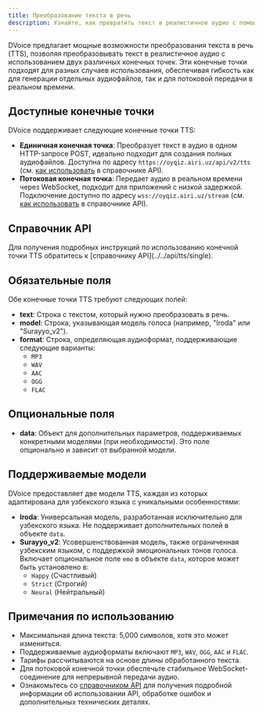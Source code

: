```yaml
---
title: Преобразование текста в речь
description: Узнайте, как превратить текст в реалистичное аудио с помощью DVoice
---
```


DVoice предлагает мощные возможности преобразования текста в речь (TTS), позволяя преобразовывать текст в реалистичное аудио с использованием двух различных конечных точек. Эти конечные точки подходят для разных случаев использования, обеспечивая гибкость как для генерации отдельных аудиофайлов, так и для потоковой передачи в реальном времени.

## Доступные конечные точки

DVoice поддерживает следующие конечные точки TTS:

- **Единичная конечная точка**: Преобразует текст в аудио в одном HTTP-запросе POST, идеально подходит для создания полных аудиофайлов. Доступна по адресу `https://oyqiz.airi.uz/api/v2/tts` (см. [как использовать](../../api/tts/single) в справочнике API).
- **Потоковая конечная точка**: Передает аудио в реальном времени через WebSocket, подходит для приложений с низкой задержкой. Подключение доступно по адресу `wss://oyqiz.airi.uz/stream` (см. [как использовать](../../api/tts/stream) в справочнике API).

## Справочник API

<Callout type="info">
  Для получения подробных инструкций по использованию конечной точки TTS
  обратитесь к [справочнику API](../../api/tts/single).
</Callout>

## Обязательные поля

Обе конечные точки TTS требуют следующих полей:

- **text**: Строка с текстом, который нужно преобразовать в речь.
- **model**: Строка, указывающая модель голоса (например, "Iroda" или "Surayyo_v2").
- **format**: Строка, определяющая аудиоформат, поддерживающие следующие варианты:
  - `MP3`
  - `WAV`
  - `AAC`
  - `OGG`
  - `FLAC`

## Опциональные поля

- **data**: Объект для дополнительных параметров, поддерживаемых конкретными моделями (при необходимости). Это поле опционально и зависит от выбранной модели.

## Поддерживаемые модели

DVoice предоставляет две модели TTS, каждая из которых адаптирована для узбекского языка с уникальными особенностями:

- **Iroda**: Универсальная модель, разработанная исключительно для узбекского языка. Не поддерживает дополнительных полей в объекте `data`.
- **Surayyo_v2**: Усовершенствованная модель, также ограниченная узбекским языком, с поддержкой эмоциональных тонов голоса. Включает опциональное поле `emo` в объекте `data`, которое может быть установлено в:
  - `Happy` (Счастливый)
  - `Strict` (Строгий)
  - `Neural` (Нейтральный)

## Примечания по использованию

- Максимальная длина текста: 5,000 символов, хотя это может измениться.
- Поддерживаемые аудиоформаты включают `MP3`, `WAV`, `OGG`, `AAC` и `FLAC`.
- Тарифы рассчитываются на основе длины обработанного текста.
- Для потоковой конечной точки обеспечьте стабильное WebSocket-соединение для непрерывной передачи аудио.
- Ознакомьтесь со [справочником API](../../api/tts/single) для получения подробной информации об использовании API, обработке ошибок и дополнительных технических деталях.
